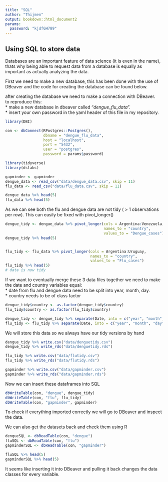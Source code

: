 ```yaml
---
title: "SQL"
author: "Thijmen"
output: bookdown::html_document2
params: 
  password: "kjdfGH789"
---
```


## Using SQL to store data

Databases are an important feature of data science (it is even in the name), thats why being able to request data from a database is equally as important as actually analyzing the data.        

First we need to make a new database, this has been done with the use of DBeaver and the code for creating the database can be found below.        

[]()        

after creating the database we need to make a connection with DBeaver.        
to reproduce this:        
* make a new database in dbeaver called "*dengue_flu_data*".        
* insert your own password in the yaml header of this file in my repository.        

```r

library(DBI)

con <- dbConnect(RPostgres::Postgres(),
                 dbname = "dengue_flu_data",
                 host = "localhost",
                 port = "5432",
                 user = "postgres",
                 password = params$password)

```


```r

library(tidyverse)
library(dslabs)

gapminder <- gapminder
dengue_data <- read_csv("data/dengue_data.csv", skip = 11)
flu_data <- read_csv("data/flu_data.csv", skip = 11)

dengue_data %>% head(5)
flu_data %>% head(5)


```
As we can see both the flu and dengue data are not tidy ( > 1 observations per row). This can easily be fixed with pivot_longer()

```r

dengue_tidy <- dengue_data %>% pivot_longer(cols = Argentina:Venezuela,
                                            names_to = "country",
                                            values_to = "Dengue_cases")
dengue_tidy %>% head(5)


flu_tidy <- flu_data %>% pivot_longer(cols = Argentina:Uruguay,
                                      names_to = "country",
                                      values_to = "Flu_cases")
flu_tidy %>% head(5)
# data is now tidy
```

If we want to eventually merge these 3 data files together we need to make the date and country variables equal:        
* date from flu and dengue data need to be split into year, month, day.       
* country needs to be of class factor       

```r

dengue_tidy$country <- as.factor(dengue_tidy$country) 
flu_tidy$country <- as.factor(flu_tidy$country)

dengue_tidy <- dengue_tidy %>% separate(Date, into = c("year", "month", "day"), convert = T, sep = "-")
flu_tidy <- flu_tidy %>% separate(Date, into = c("year", "month", "day"), convert = T, sep = "-")


```

We will store this data so we always have our tidy versions by hand

```r

dengue_tidy %>% write.csv("data/denguetidy.csv")
dengue_tidy %>% write_rds("data/denguetidy.rds")

flu_tidy %>% write.csv("data/flutidy.csv")
flu_tidy %>% write_rds("data/flutidy.rds")

gapminder %>% write.csv("data/gapminder.csv")
gapminder %>% write_rds("data/gapminder.rds")

```

Now we can insert these dataframes into SQL 

```r

dbWriteTable(con, "dengue", dengue_tidy)
dbWriteTable(con, "flu", flu_tidy)
dbWriteTable(con, "gapminder", gapminder)
```

To check if everything imported correctly we will go to DBeaver and inspect the data.

[]()
[]()
[]()

We can also get the datasets back and check them using R

```r

dengueSQL <- dbReadTable(con, "dengue")
fluSQL <- dbReadTable(con, "flu")
gapminderSQL <- dbReadTable(con, "gapminder")

fluSQL %>% head(5)
gapminderSQL %>% head(5)
```
It seems like inserting it into DBeaver and pulling it back changes the data classes for every variable.        

